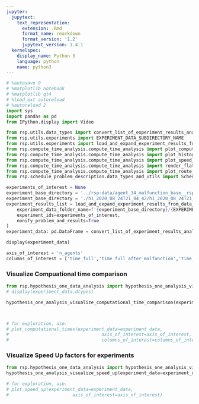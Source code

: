 ```yaml
---
jupyter:
  jupytext:
    text_representation:
      extension: .Rmd
      format_name: rmarkdown
      format_version: '1.2'
      jupytext_version: 1.4.1
  kernelspec:
    display_name: Python 3
    language: python
    name: python3
---
```


```python
# %autosave 0
# %matplotlib notebook
# %matplotlib qt4
# %load_ext autoreload
# %autoreload 2
import sys
import pandas as pd
from IPython.display import Video

from rsp.utils.data_types import convert_list_of_experiment_results_analysis_to_data_frame, convert_pandas_series_experiment_results_analysis
from rsp.utils.experiments import EXPERIMENT_DATA_SUBDIRECTORY_NAME
from rsp.utils.experiments import load_and_expand_experiment_results_from_data_folder
from rsp.compute_time_analysis.compute_time_analysis import plot_computational_times
from rsp.compute_time_analysis.compute_time_analysis import plot_histogram_from_delay_data
from rsp.compute_time_analysis.compute_time_analysis import plot_speed_up
from rsp.compute_time_analysis.compute_time_analysis import render_flatland_env
from rsp.compute_time_analysis.compute_time_analysis import plot_route_dag
from rsp.schedule_problem_description.data_types_and_utils import ScheduleProblemEnum
```

```python
experiments_of_interest = None
experiment_base_directory = '../rsp-data/agent_34_malfunction_base__rsp_data_schedule_90_agents_2020_07_06T21_22_53__new__2020_07_09T15_24_53/'
experiment_base_directory = './h1_2020_08_24T21_04_42/h1_2020_08_24T21_04_42_baseline_2020_08_25T11_57_53'
experiment_results_list = load_and_expand_experiment_results_from_data_folder(
    experiment_data_folder_name=f'{experiment_base_directory}/{EXPERIMENT_DATA_SUBDIRECTORY_NAME}',
    experiment_ids=experiments_of_interest,
    nonify_problem_and_results=True
)
experiment_data: pd.DataFrame = convert_list_of_experiment_results_analysis_to_data_frame(experiment_results_list)

display(experiment_data)
```

```python
axis_of_interest = 'n_agents'
columns_of_interest = ['time_full','time_full_after_malfunction','time_delta_after_malfunction']
```

### Visualize Compuational time comparison

```python
from rsp.hypothesis_one_data_analysis import hypothesis_one_analysis_visualize_computational_time_comparison
# display(experiment_data.dtypes)

hypothesis_one_analysis_visualize_computational_time_comparison(experiment_data=experiment_data)



# for exploration, use:
# plot_computational_times(experiment_data=experiment_data,
#                                   axis_of_interest=axis_of_interest,
#                                   columns_of_interest=columns_of_interest)
```

### Visualize Speed Up factors for experiments

```python
from rsp.hypothesis_one_data_analysis import hypothesis_one_analysis_visualize_speed_up
hypothesis_one_analysis_visualize_speed_up(experiment_data=experiment_data)

# for exploration, use:
# plot_speed_up(experiment_data=experiment_data,
#                        axis_of_interest=axis_of_interest)
```

```python

```
